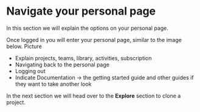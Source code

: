# Navigate your personal page

In this section we will explain the options on your personal page.

Once logged in you will enter your personal page, similar to the image below.
Picture

- Explain projects, teams, library, activities, subscription
- Navigating back to the personal page
- Logging out
- Indicate Documentation -> the getting started guide and other guides if they want to take another look


In the next section we will head over to the __Explore__ section to clone a project. 